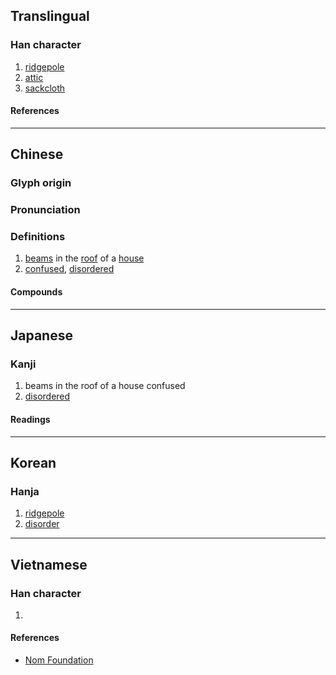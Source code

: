 {{character info/new}}
==Translingual==

===Han character===
{{Han char|rn=75|rad=木|as=08|sn=12|four=44227|canj=DDCSH|ids=⿱林分}}

# [[ridgepole]]
# [[attic]]
# [[sackcloth]]

====References====
{{Han ref|kx=0535.070|dkj=14995|dj=0923.020|hdz=21226.060|uh=68FC}}

----

==Chinese==
{{zh-forms}}

===Glyph origin===
{{Han etym}}

===Pronunciation===
{{zh-pron
|m=fén,fèn,fēn
|c=fan4
|mc=y
|oc=y
|ma=
|cat=n,a
}}

===Definitions===
{{zh-hanzi}}

# [[beam]]s in the [[roof]] of a [[house]]
# [[confused]], [[disorder]]ed

====Compounds====
{{zh-der|治絲而棼|治絲益棼|棼棼|貫手著棼}}

----

==Japanese==

===Kanji===
{{ja-kanji|grade=|rs=木08}}

# beams in the roof of a house confused
# [[disordered]]

====Readings====
{{ja-readings
|on=ふん, ぶん
|kun=むなぎ
}}

----

==Korean==

===Hanja===
{{ko-hanja|분}}

# [[ridgepole]]
# [[disorder]]

----

==Vietnamese==

===Han character===
{{vi-readings|rs=木08|reading=[[phân]], [[phần]]}}

# {{defn|lang=vi|sort=木08}}

====References====
* [http://nomfoundation.org/common/nom_details.php?codepoint=68fc Nom Foundation]